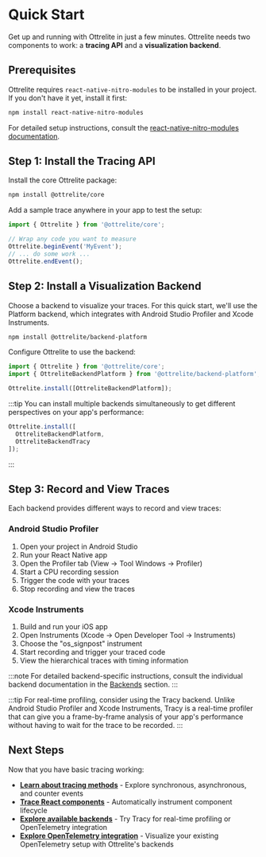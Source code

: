 # Quick Start

Get up and running with Ottrelite in just a few minutes. Ottrelite needs two components to work: a **tracing API** and a **visualization backend**.

## Prerequisites

Ottrelite requires `react-native-nitro-modules` to be installed in your project. If you don't have it yet, install it first:

```bash
npm install react-native-nitro-modules
```

For detailed setup instructions, consult the [react-native-nitro-modules documentation](https://nitro.margelo.com).

## Step 1: Install the Tracing API

Install the core Ottrelite package:

```bash
npm install @ottrelite/core
```

Add a sample trace anywhere in your app to test the setup:

```typescript
import { Ottrelite } from '@ottrelite/core';

// Wrap any code you want to measure
Ottrelite.beginEvent('MyEvent');
// ... do some work ...
Ottrelite.endEvent();
```

## Step 2: Install a Visualization Backend

Choose a backend to visualize your traces. For this quick start, we'll use the Platform backend, which integrates with Android Studio Profiler and Xcode Instruments.

```bash
npm install @ottrelite/backend-platform
```

Configure Ottrelite to use the backend:

```typescript
import { Ottrelite } from '@ottrelite/core';
import { OttreliteBackendPlatform } from '@ottrelite/backend-platform';

Ottrelite.install([OttreliteBackendPlatform]);
```

:::tip
You can install multiple backends simultaneously to get different perspectives on your app's performance:

```typescript
Ottrelite.install([
  OttreliteBackendPlatform,
  OttreliteBackendTracy
]);
```
:::

## Step 3: Record and View Traces

Each backend provides different ways to record and view traces:

### Android Studio Profiler
1. Open your project in Android Studio
2. Run your React Native app
3. Open the Profiler tab (View → Tool Windows → Profiler)
4. Start a CPU recording session
5. Trigger the code with your traces
6. Stop recording and view the traces

### Xcode Instruments
1. Build and run your iOS app
2. Open Instruments (Xcode → Open Developer Tool → Instruments)
3. Choose the "os_signpost" instrument
4. Start recording and trigger your traced code
5. View the hierarchical traces with timing information

:::note
For detailed backend-specific instructions, consult the individual backend documentation in the [Backends](/docs/backends) section.
:::

:::tip
For real-time profiling, consider using the Tracy backend. Unlike Android Studio Profiler and Xcode Instruments, Tracy is a real-time profiler that can give you a frame-by-frame analysis of your app's performance without having to wait for the trace to be recorded.
:::

## Next Steps

Now that you have basic tracing working:

- **[Learn about tracing methods](/docs/api/overview)** - Explore synchronous, asynchronous, and counter events
- **[Trace React components](/docs/instrumentation-react/overview)** - Automatically instrument component lifecycle
- **[Explore available backends](/docs/backends/overview)** - Try Tracy for real-time profiling or OpenTelemetry integration
- **[Explore OpenTelemetry integration](/docs/otel-interop/overview)** - Visualize your existing OpenTelemetry setup with Ottrelite's backends
